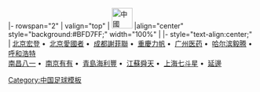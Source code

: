 <noinclude>{{fb start}}</noinclude>
{{fb inner start}}
|- rowspan="2"
| valign="top" | [[File:Flag of the People's Republic of China.svg|42px|中國]] 
|align="center" style="background:#BFD7FF;" width="100%" | {{Tnavbar-header|'''[[2007年中國足球甲級聯賽|2007年]][[中國足球甲級聯賽]]'''|中甲 2007}}
{{fb inner end}}
{{fb inner start}} 
|- style="text-align:center;"
|
[[北京宏登足球俱樂部|北京宏登]]&nbsp;•&nbsp;
[[北京理工大学足球俱乐部|北京愛國者]]&nbsp;•&nbsp;
[[成都謝菲聯足球俱樂部|成都謝菲聯]]&nbsp;•&nbsp;
[[重慶力帆足球俱樂部|重慶力帆]]&nbsp;•&nbsp;
[[广州医药足球俱乐部|广州医药]]&nbsp;•&nbsp;
[[煙臺毅騰足球俱樂部|哈尔滨毅腾]]&nbsp;•&nbsp;
[[呼和浩特足球俱樂部|呼和浩特]]
<br>
[[南昌八一足球俱樂部|南昌八一]]&nbsp;•&nbsp;
[[南京有有足球俱樂部|南京有有]]&nbsp;•&nbsp;
[[青島海利豐足球俱樂部|青島海利豐]]&nbsp;•&nbsp;
[[江蘇舜天足球俱樂部|江蘇舜天]]&nbsp;•&nbsp;
[[上海浦东中邦足球俱乐部|上海七斗星]]&nbsp;•&nbsp;
[[延邊足球俱樂部|延邊]]
{{fb inner end}}<noinclude>
{{fb end}}
{{using fb}}
</noinclude>
<noinclude>[[Category:中国足球模板]]</noinclude>